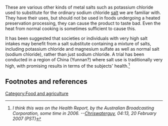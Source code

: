 These are various other kinds of metal salts such as potassium chloride used to substitute for the ordinary sodium chloride [[salt]] we are familiar with. They have their uses, but should not be used in foods undergoing a heated preservation processing, they can cause the product to taste bad. Even the heat from normal cooking is sometimes sufficient to cause this. 

It has been suggested that societies or individuals with very high salt intakes may benefit from a salt substitute containing a mixture of salts, including potassium chloride and magnesium sulfate as well as normal salt (sodium chloride), rather than just sodium chloride. A trial has been conducted in a region of China (Yunnan?) where salt use is traditionally very high, with promising results in terms of the subjects' health.<ref>''I think this was on the Health Report, by the Australian Broadcasting Corporation, some time in 2006. --[[User:Chriswaterguy|Chriswaterguy]], 04:13, 20 February 2007 (PST)''</ref>{{fact}}

==Footnotes and references==
<references/>

[[Category:Food and agriculture]]